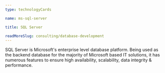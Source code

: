 ```yaml
---
type: technologyCards

name: ms-sql-server

title: SQL Server

readMoreSlug: consulting/database-development
---
```


SQL Server is Microsoft's enterprise level database platform. Being used as the backend database for the majority of Microsoft based IT solutions, it has numerous features to ensure high availability, scalability, data integrity & performance.
